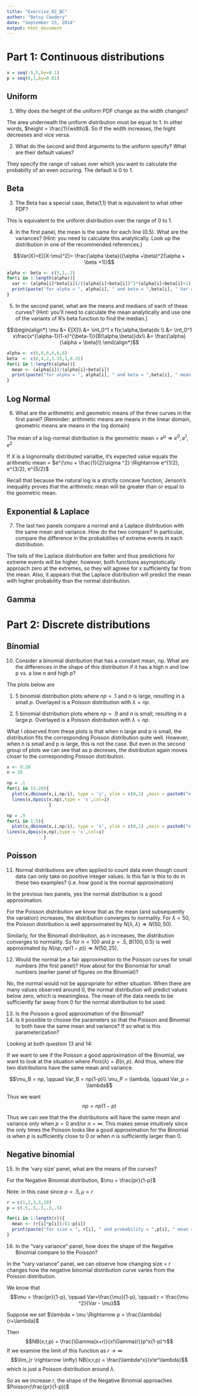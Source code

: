 ```yaml
---
title: "Exercise_02_BC"
author: "Betsy Cowdery"
date: "September 15, 2014"
output: html_document
---
```

# Part 1: Continuous distributions

```r
x = seq(-5,5,by=0.1)
p = seq(0,1,by=0.01)
```

## Uniform 

1. Why does the height of the uniform PDF change as the width changes?

The area underneath the uniform distribution must be equal to 1. In other words, $height = \frac{1}{width}$. So if the width increases, the hight decreases and vice versa. 

2. What do the second and third arguments to the uniform specify? What are their default values?

They specify the range of values over which you want to calculate the probabilty of an even occuring. The default is 0 to 1.

## Beta

3. The Beta has a special case, Beta(1,1) that is equivalent to what other PDF?

This is equivalent to the uniform distribution over the range of 0 to 1. 

4. In the first panel, the mean is the same for each line (0.5).  What are the variances? (Hint: you need to calculate this analytically. Look up the distribution in one of the recommended references.)

$$Var(X)=E[(X-\mu)^2]= \frac{\alpha \beta}{(\alpha +\beta)^2(\alpha + \beta +1)}$$

```r
alpha <- beta <- c(5,1,.2)
for(i in 1:length(alpha)){
  var <- (alpha[i]*beta[i])/((alpha[i]+beta[i])^2*(alpha[i]+beta[i]+1))
  print(paste("for alpha = ", alpha[i], " and beta = ",beta[i], " Var = ", var))
}
```

5. In the second panel, what are the means and medians of each of these curves?  (Hint: you'll need to calculate the mean analytically and use one of the variants of R's beta function to find the median.)

$$\begin{align*} \mu &= E[X]\\
&= \int_0^1 x f(x;\alpha,\beta)dx \\
&= \int_0^1 x\frac{x^{\alpha-1}(1-x)^{\beta-1}}{B(\alpha,\beta)}dx\\
&= \frac{\alpha}{\alpha + \beta}\\
\end{align*}$$

```r
alpha <- c(6,6,6,6,6,6)
beta  <- c(6,4,2,1.25,1,0.25)
for(i in 1:length(alpha)){
  mean <- (alpha[i])/(alpha[i]+beta[i])
  print(paste("for alpha = ", alpha[i], " and beta = ",beta[i], " mean = ", round(mean,4), " and median ~= ", round(qbeta(.5,alpha[i],beta[i]),4)))
}
```



## Log Normal

6. What are the arithmetric and geometric means of the three curves in the first panel? (Reminder: arithmetic means are means in the linear domain, geometric means are means in the log domain)

The mean of a log-normal distribution is the geometric mean = $e^\mu \Rightarrow e^0, e^1, e^2$

If $X$ is a lognormally distributed varialbe, it's expected value equals 
the arithmetic mean = $e^{\mu + \frac{1}{2}\sigma ^2} \Rightarrow e^{1/2}, e^{3/2}, e^{5/2}$

Recall that because the natural log is a strictly concave function, Jenson's inequality proves that the arithmetic mean will be greater than or equal to the geometric mean.



## Exponential & Laplace

7. The last two panels compare a normal and a Laplace distribution with the same mean and variance.  How do the two compare?  In particular, compare the difference in the probabilities of extreme events in each distribution.

The tails of the Laplace distribution are fatter and thus predictions for extreme events will be higher, however, both functions asymptotically approach zero at the extremes, so they will agreee for $x$ sufficiently far from the mean. 
Also, it appears that the Laplace distribution will predict the mean with higher probability than the normal distribution.  

## Gamma

# Part 2: Discrete distributions

## Binomial
10.  Consider a binomial distribution that has a constant mean, np.  What are the differences in the shape of this distribution if it has a high n and low p vs. a low n and high p?

The plots below are

1) 5 binomial distribution plots where $np = .1$ and $n$ is large, resulting in a small $p$. Overlayed is a Poisson distribution with $\lambda = np$.

2) 5 binomial distribution plots where $np = .9$ and $n$ is small, resulting in a large $p$. Overlayed is a Poisson distribution with $\lambda = np$.

What I observed from these plots is that when n large and p is small, the distribution fits the corresponding Poisson distribution quite well. However, when n is small and p is large, this is not the case. But even in the second group of plots we can see that as  p decreses, the distribution again moves closer to the corresponding Poisson distribution. 



```r
x <- 0:20
n = 20

np = .1
for(i in 15:20){
  plot(x,dbinom(x,i,np/i), type = 's', ylim = c(0,1) ,main = paste0("n = ",i,", p = ",round(np/i,4)))
  lines(x,dpois(x,np),type = 's',col=i)
                }

np = .9
for(i in 1:5){
  plot(x,dbinom(x,i,np/i), type = 's', ylim = c(0,1) ,main = paste0("n = ",i,", p = ",round(np/i,4)))
lines(x,dpois(x,np),type = 's',col=i)
              }
```



## Poisson
11.  Normal distributions are often applied to count data even though count data can only take on positive integer values.  Is this fair is this to do in these two examples? (i.e. how good is the normal approximation)

In the previous two panels, yes the normal distribution is a good approximation.

For the Poisson distribution we know that as the mean (and subsequently the variation) increases, the distribution converges to normality. For $\lambda = 50$, the Poisson distribution is well approximated by $N(\lambda,\lambda) \Rightarrow N(50,50)$.

Similarly, for the Binomail distribution, as $n$ increases, the distribution converges to normality. So for $n = 100$ and $p = .5$, $B(100,0.5)$ is well approximated by $N(np,np(1-p)) \Rightarrow N(50,25)$.

12. Would the normal be a fair approximation to the Poisson curves for small numbers (the first panel)? How about for the Bionomial for small numbers (earlier panel of figures on the Binomial)?

No, the normal would not be appropriate for either situation. When there are many values observed around 0, the normal distribution will predict values below zero, which is meaningless. The mean of the data needs to be sufficiently far away from 0 for the normal distribution to be used. 

13. Is the Poisson a good approximation of the Binomial?
14. Is it possible to choose the parameters so that the Poisson and Binomial to both have the same mean and  variance?  If so what is this parameterization?

Looking at both question 13 and 14: 

If we want to see if the Poisson a good approximation of the Binomial, we want to look at the situation where
$Pois(\lambda) = B(n,p)$. And thus, where the two distributions have the same mean and variance. 

$$\mu_B = np, \qquad Var_B = np(1-p)\\  \mu_P = \lambda, \qquad Var_p = \lambda$$

Thus we want $$np = np(1-p)$$

Thus we can see that the the distributions will have the same mean and variance only when $p=0$ and/or $n = \infty$. This makes sense intuitively since the only times the Poisson looks like a good approximation for the Binomial is when $p$ is sufficiently close to $0$ or when $n$ is sufficiently larger than $0$.

## Negative binomial
15. In the 'vary size' panel, what are the means of the curves? 

For the Negative Binomial distribution, $\mu = \frac{pr}{1-p}$

Note: in this case since $p=.5, \mu = r$

```r
r = c(1,2,3,5,10)
p = c(.5,.5,.5,.5,.5)

for(i in 1:length(r)){
  mean <- (r[i]*p[i])/(1-p[i])
  print(paste("for size = ", r[i], " and probability = ",p[i], " mean = ", mean))
}
```


16. In the “vary variance” panel, how does the shape of the Negative Binomial compare to the Poisson?

In the "vary variance" panel, we can observe how changing size = r changes how the negative binomial distribution curve varies from the Poisson distribution. 

We know that 
$$\mu = \frac{pr}{1-p}, \qquad Var=\frac{\mu}{1-p}, \qquad r = \frac{\mu ^2}{Var - \mu}$$

Suppose we set $\lambda = \mu \Rightarrow p = \frac{\lambda}{r+\lambda}$

Then 
$$NB(x;r,p) = \frac{\Gamma(x+r)}{x!\Gamma(r)}p^x(1-p)^r$$
If we examine the limit of this function as $r \rightarrow \infty$
$$\lim_{r \rightarrow \infty} NB(x;r,p) = \frac{\lambda^x}{x!e^\lambda}$$
which is just a Poisson distribution around $\lambda$.

So as we increase $r$, the shape of the Negative Binomial approaches $Poisson(\frac{pr}{1-p})$
